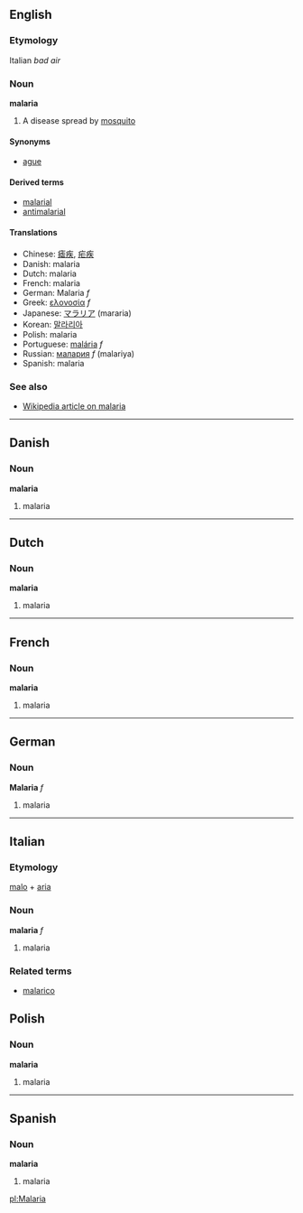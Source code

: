 ==English==
===Etymology===
Italian ''bad air''

===Noun===
'''malaria'''

# A disease spread by [[mosquito]]

====Synonyms====
*[[ague]]

====Derived terms====
*[[malarial]]
*[[antimalarial]]<!-- also anti-malarial? -->

====Translations====
*Chinese: [[瘧疾]], [[疟疾]]
*Danish: malaria
*Dutch: malaria
*French: malaria
*German: Malaria ''f''
*Greek: [[ελονοσία]] ''f''
*Japanese: [[マラリア]] (mararia)
*Korean: [[말라리아]]
*Polish: malaria
*Portuguese: [[malária]] ''f''
*Russian: [[малария]] ''f'' (malariya)
*Spanish: malaria

===See also===
*[[w:Malaria|Wikipedia article on malaria]]

----

==Danish==
===Noun===
'''malaria'''

# malaria

----

==Dutch==
===Noun===
'''malaria'''

# malaria

----

==French==
===Noun===
'''malaria'''

# malaria

----

==German==
===Noun===
'''Malaria''' ''f''

# malaria

----

==Italian==
===Etymology===
[[malo]] + [[aria]]
===Noun===
'''malaria''' ''f''

# malaria

===Related terms===
*[[malarico]]

==Polish==
===Noun===
'''malaria'''

# malaria

----

==Spanish==
===Noun===
'''malaria'''

# malaria

[[pl:Malaria]]